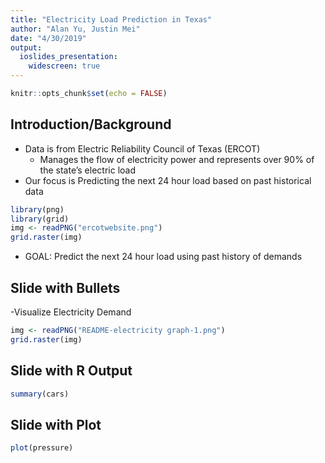 ```yaml
---
title: "Electricity Load Prediction in Texas"
author: "Alan Yu, Justin Mei"
date: "4/30/2019"
output: 
  ioslides_presentation:
    widescreen: true
---
```


```r
knitr::opts_chunk$set(echo = FALSE)
```

## Introduction/Background
- Data is from Electric Reliability Council of Texas (ERCOT)
  - Manages the flow of electricity power and represents over 90% of the state's electric load
- Our focus is Predicting the next 24 hour load based on past historical data
```r
library(png)
library(grid)
img <- readPNG("ercotwebsite.png")
grid.raster(img)
```
- GOAL: Predict the next 24 hour load using past history of demands


## Slide with Bullets

-Visualize Electricity Demand
```r
img <- readPNG("README-electricity graph-1.png")
grid.raster(img)
```


## Slide with R Output

```r
summary(cars)
```

## Slide with Plot

```r
plot(pressure)
```

